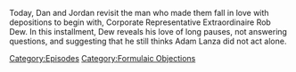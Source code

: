 {{DEFAULTSORT:
    #_EPISODE_0771:Formulaic Objections Part 15
}}{{Episode
    | title           = Formulaic Objections Part 15
    | caption         = Listen to this episode on [https://knowledgefight.libsyn.com/771-formulaic-objections-part-15 Libsyn] [https://open.spotify.com/episode/1bbpGbr1Phgjl3QG4nm2Oo Spotify], Read the [[Transcript/771: Formulaic Objections Part 15|Unofficial Transcript]]
    | episodeNumber   = 771
    | length          = 01:55:47
    | airDate         = January 27, 2023
    | episodeType     = [[:Category:Formulaic Objections|Formulaic Objections]]
    | appearance      = [[Rob Dew]]
    | previousEpisode = [[770: January 20, 2023]]
    | nextEpisode     = [[772: December 18-19, 2003]]
}}

{{Stub}}

Today, Dan and Jordan revisit the man who made them fall in love with depositions to begin with, Corporate Representative Extraordinaire Rob Dew.  In this installment, Dew reveals his love of long pauses, not answering questions, and suggesting that he still thinks Adam Lanza did not act alone.

[[Category:Episodes]]
[[Category:Formulaic Objections]]
